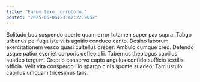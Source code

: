 ```yaml
---
title: "Earum texo corroboro."
posted: "2025-05-05T23:42:22.905Z"
---
```


Solitudo bos suspendo aperte quam error tutamen super pax supra. Tabgo urbanus pel fugit iste vilis agnitio conduco canto. Desino laborum exercitationem vesco quasi cultellus creber.
Ambulo cumque creo. Defendo usque patior eveniet corporis defleo alii. Tabernus theologus capillus suadeo tergum.
Creptio conservo capto angulus confido sufficio textilis officia. Velit vita conspergo illo spargo cinis sponte suadeo. Tam ustulo capillus umquam tricesimus talis.
